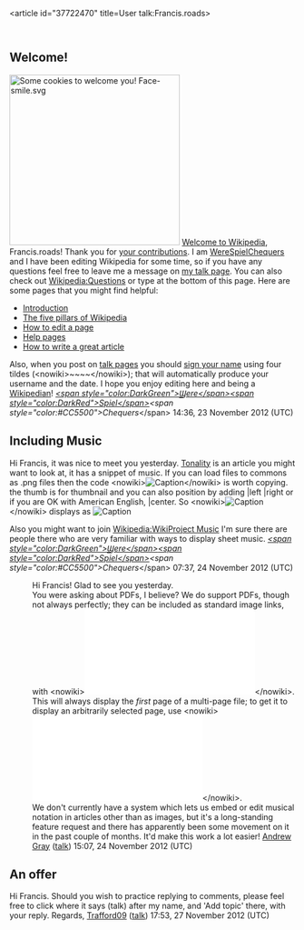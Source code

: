 <article id="37722470" title=User talk:Francis.roads>
	<talkpage id="37722470" title="User talk:Francis.roads">


==Welcome!==

[[Image:Chocolate chip cookies.jpg|thumb|300px|Some cookies to welcome you! [[File:Face-smile.svg|25px]]]] [[Wikipedia:Welcoming committee/Welcome to Wikipedia|Welcome to Wikipedia]], Francis.roads! Thank you for [[Special:Contributions/Francis.roads|your contributions]]. I am [[User:WereSpielChequers|WereSpielChequers]] and I have been editing Wikipedia for some time, so if you have any questions feel free to leave me a message on [[User talk:WereSpielChequers|my talk page]]. You can also check out [[Wikipedia:Questions]] or type {{tlx|helpme}} at the bottom of this page.  Here are some pages that you might find helpful:
* [[Wikipedia:Introduction|Introduction]]
* [[Wikipedia:Five pillars|The five pillars of Wikipedia]]
* [[Wikipedia:How to edit a page|How to edit a page]]
* [[Help:Contents|Help pages]]
* [[Wikipedia:Article development|How to write a great article]]
Also, when you post on [[Wikipedia:Talk page|talk pages]] you should [[Wikipedia:Sign your posts on talk pages|sign your name]] using four tildes (&lt;nowiki&gt;~~~~&lt;/nowiki&gt;); that will automatically produce your username and the date.  I hope you enjoy editing here and being a [[Wikipedia:Wikipedians|Wikipedian]]!  ''[[User:WereSpielChequers|&lt;span style=&quot;color:DarkGreen&quot;&gt;Ϣere&lt;/span&gt;]][[User talk:WereSpielChequers|&lt;span style=&quot;color:DarkRed&quot;&gt;Spiel&lt;/span&gt;]]&lt;span style=&quot;color:#CC5500&quot;&gt;Chequers''&lt;/span&gt; 14:36, 23 November 2012 (UTC)
==Including Music==
Hi Francis, it was nice to meet you yesterday. [[Tonality]] is an article you might want to look at, it has a snippet of music. If you can load files to commons as .png files then the code &lt;nowiki&gt;[[Image:your image file.png|thumb|Caption]]&lt;/nowiki&gt; is worth copying. the thumb is for thumbnail and you can also position by adding |left |right or if you are OK with American English, |center. So &lt;nowiki&gt;[[Image:IV-V-I in C.png|thumb|Caption]]&lt;/nowiki&gt; displays as [[Image:IV-V-I in C.png|thumb|Caption]]

Also you might want to join [[Wikipedia:WikiProject Music]] I'm sure there are people there who are very familiar with ways to display sheet music. ''[[User:WereSpielChequers|&lt;span style=&quot;color:DarkGreen&quot;&gt;Ϣere&lt;/span&gt;]][[User talk:WereSpielChequers|&lt;span style=&quot;color:DarkRed&quot;&gt;Spiel&lt;/span&gt;]]&lt;span style=&quot;color:#CC5500&quot;&gt;Chequers''&lt;/span&gt; 07:37, 24 November 2012 (UTC)

:Hi Francis! Glad to see you yesterday.
:You were asking about PDFs, I believe? We do support PDFs, though not always perfectly; they can be included as standard image links, with &lt;nowiki&gt;[[Image:your file.pdf|thumb|Caption]]&lt;/nowiki&gt;. This will always display the ''first'' page of a multi-page file; to get it to display an arbitrarily selected page, use &lt;nowiki&gt;[[Image:your file.pdf|thumb|Caption|page=42]]&lt;/nowiki&gt;.
:We don't currently have a system which lets us embed or edit musical notation in articles other than as images, but it's a long-standing feature request and there has apparently been some movement on it in the past couple of months. It'd make this work a lot easier! [[User:Andrew Gray|Andrew Gray]] ([[User talk:Andrew Gray|talk]]) 15:07, 24 November 2012 (UTC)

== An offer ==

Hi Francis. Should you wish to practice replying to comments, please feel free to click where it says (talk) after my name, and 'Add topic' there, with your reply. Regards, [[User:Trafford09|Trafford09]] ([[User talk:Trafford09|talk]]) 17:53, 27 November 2012 (UTC)
	</talkpage>
</article>